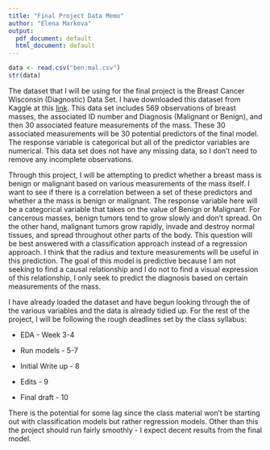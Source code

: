 ```yaml
---
title: "Final Project Data Memo"
author: "Elena Markova"
output:
  pdf_document: default
  html_document: default
---
```


```r
data <- read.csv("ben:mal.csv")
str(data)
```

The dataset that I will be using for the final project is the Breast Cancer Wisconsin (Diagnostic) Data Set. I have downloaded this dataset from Kaggle at this [link](https://www.kaggle.com/datasets/uciml/breast-cancer-wisconsin-data). This data set includes 569 observations of breast masses, the associated ID number and Diagnosis (Malignant or Benign), and then 30 associated feature measurements of the mass. These 30 associated measurements will be 30 potential predictors of the final model. The response variable is categorical but all of the predictor variables are numerical. This data set does not have any missing data, so I don't need to remove any incomplete observations.

Through this project, I will be attempting to predict whether a breast mass is benign or malignant based on various measurements of the mass itself. I want to see if there is a correlation between a set of these predictors and whether a the mass is benign or malignant. The response variable here will be a categorical variable that takes on the value of Benign or Malignant. For cancerous masses, benign tumors tend to grow slowly and don't spread. On the other hand, malignant tumors grow rapidly, invade and destroy normal tissues, and spread throughout other parts of the body. This question will be best answered with a classification approach instead of a regression approach. I think that the radius and texture measurements will be useful in this prediction. The goal of this model is predictive because I am not seeking to find a causal relationship and I do not to find a visual expression of this relationship, I only seek to predict the diagnosis based on certain measurements of the mass.

I have already loaded the dataset and have begun looking through the of the various variables and the data is already tidied up. For the rest of the project, I will be following the rough deadlines set by the class syllabus:

-   EDA - Week 3-4

-   Run models - 5-7

-   Initial Write up - 8

-   Edits - 9

-   Final draft - 10

There is the potential for some lag since the class material won't be starting out with classification models but rather regression models. Other than this the project should run fairly smoothly - I expect decent results from the final model.
